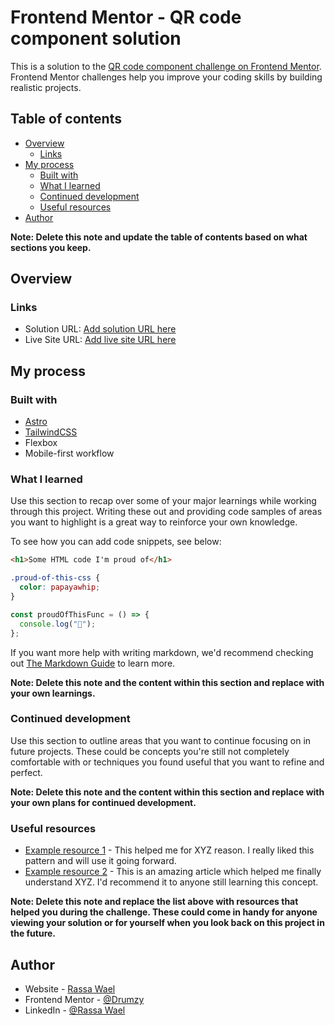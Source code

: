 
<div class="w-full flex justify-center mb-4">
  <QrCodeComponent />
</div>

# Frontend Mentor - QR code component solution

This is a solution to the [QR code component challenge on Frontend Mentor](https://www.frontendmentor.io/challenges/qr-code-component-iux_sIO_H). Frontend Mentor challenges help you improve your coding skills by building realistic projects.

## Table of contents

- [Overview](#overview)
  - [Links](#links)
- [My process](#my-process)
  - [Built with](#built-with)
  - [What I learned](#what-i-learned)
  - [Continued development](#continued-development)
  - [Useful resources](#useful-resources)
- [Author](#author)

**Note: Delete this note and update the table of contents based on what sections you keep.**

## Overview

### Links

- Solution URL: [Add solution URL here](https://your-solution-url.com)
- Live Site URL: [Add live site URL here](https://your-live-site-url.com)

## My process

### Built with

- [Astro](https://astro.build)
- [TailwindCSS](https://tailwindcss.com)
- Flexbox
- Mobile-first workflow

### What I learned

Use this section to recap over some of your major learnings while working through this project. Writing these out and providing code samples of areas you want to highlight is a great way to reinforce your own knowledge.

To see how you can add code snippets, see below:

```html
<h1>Some HTML code I'm proud of</h1>
```

```css
.proud-of-this-css {
  color: papayawhip;
}
```

```js
const proudOfThisFunc = () => {
  console.log("🎉");
};
```

If you want more help with writing markdown, we'd recommend checking out [The Markdown Guide](https://www.markdownguide.org/) to learn more.

**Note: Delete this note and the content within this section and replace with your own learnings.**

### Continued development

Use this section to outline areas that you want to continue focusing on in future projects. These could be concepts you're still not completely comfortable with or techniques you found useful that you want to refine and perfect.

**Note: Delete this note and the content within this section and replace with your own plans for continued development.**

### Useful resources

- [Example resource 1](https://www.example.com) - This helped me for XYZ reason. I really liked this pattern and will use it going forward.
- [Example resource 2](https://www.example.com) - This is an amazing article which helped me finally understand XYZ. I'd recommend it to anyone still learning this concept.

**Note: Delete this note and replace the list above with resources that helped you during the challenge. These could come in handy for anyone viewing your solution or for yourself when you look back on this project in the future.**

## Author

- Website - [Rassa Wael](https://rwael.vercel.app)
- Frontend Mentor - [@Drumzy](https://www.frontendmentor.io/profile/Drumzy)
- LinkedIn - [@Rassa Wael](https://www.linkedin.com/in/rassa-wael/)
